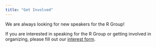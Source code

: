 ```yaml
---
title: "Get Involved"
---
```


We are always looking for new speakers for the R Group!

If you are interested in speaking for the R Group or getting involved in organizing, please fill out our [interest form](https://forms.gle/zrhrCdzXrnqwpz3t9).
